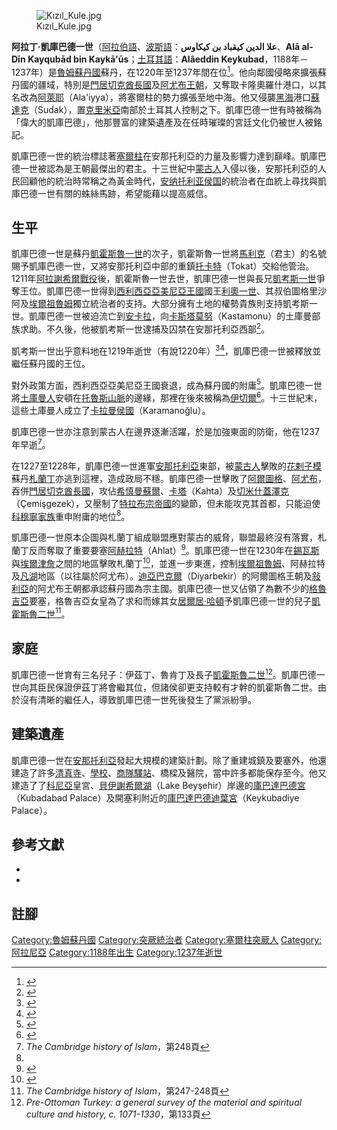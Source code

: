 {{Infobox Biography
| subject_name   = 凱庫巴德一世 
| image_name     = [[File:Kayqubad.jpg|260px]]
| image_size     = 
| image_caption  = 
| date_of_birth  = 1188年
| place_of_birth = [[魯姆蘇丹國|魯姆蘇丹國]]
| date_of_death  = 1237年
| place_of_death = [[魯姆蘇丹國|魯姆蘇丹國]] 
| occupation     = 魯姆蘇丹國蘇丹
}}

[[File:Kızıl_Kule.jpg|thumb]]

'''阿拉丁·凱庫巴德一世'''（[[阿拉伯語|阿拉伯語]]、[[波斯語|波斯語]]：'''علا الدين كيقباد بن كيكاوس'''、'''Alā al-Dīn Kayqubād bin Kaykā'ūs'''；[[土耳其語|土耳其語]]：'''Alâeddin Keykubad'''，1188年－1237年）是[[魯姆蘇丹國|魯姆蘇丹國]]蘇丹，在1220年至1237年間在位<ref>{{cite book | language = en | author = E. J. van Donzel | title = ''Islamic desk reference'' | url = http://books.google.com.hk/books?id=zHxsWspxGIIC&pg=PA200#v=onepage&q=&f=false | date = 1994年 | publisher = BRILL | isbn = 9004097384 | pages = 第200頁 | access-date = 2009-09-05 | archive-date = 2012-03-07 | archive-url = https://web.archive.org/web/20120307024629/http://books.google.com.hk/books?id=zHxsWspxGIIC&pg=PA200#v=onepage&q=&f=false | dead-url = no }}</ref>。他向鄰國侵略來擴張蘇丹國的疆域，特別是[[門居切克|門居切克酋長國]]及[[阿尤布王朝|阿尤布王朝]]，又奪取卡隆奧羅什港口，以其名改為[[阿萊耶|阿萊耶]]（Ala'iyya），將塞爾柱的勢力擴張至地中海。他又侵襲[[黑海|黑海]]港口[[蘇達克|蘇達克]]（Sudak），置[[克里米亞|克里米亞]]南部於土耳其人控制之下。凱庫巴德一世有時被稱為「偉大的凱庫巴德」，他那豐富的建築遺產及在任時璀璨的宮廷文化仍被世人被銘記。

凱庫巴德一世的統治標誌著[[塞爾柱王朝|塞爾柱]]在安那托利亞的力量及影響力達到巔峰。凱庫巴德一世被認為是王朝最傑出的君主。十三世紀中[[蒙古帝國|蒙古人]]入侵以後，安那托利亞的人民回顧他的統治時常稱之為黃金時代，[[安纳托利亚侯国|安纳托利亚侯国]]的統治者在血統上尋找與凱庫巴德一世有關的蛛絲馬跡，希望能藉以提高威信。

== 生平 ==

凱庫巴德一世是蘇丹[[凱霍斯魯一世|凱霍斯魯一世]]的次子，凱霍斯魯一世將[[馬利克|馬利克]]（君主）的名號賜予凱庫巴德一世，又將安那托利亞中部的重鎮[[托卡特|托卡特]]（Tokat）交給他管治。1211年[[安條克曲流戰役|阿拉謝希爾戰役]]後，凱霍斯魯一世去世，凱庫巴德一世與長兄[[凱考斯一世|凱考斯一世]]爭奪王位。凱庫巴德一世得到[[西利西亞亞美尼亞王國|西利西亞亞美尼亞王國]]國王[[利奧一世_(亞美尼亞國王)|利奧一世]]、其叔伯圖格里沙阿及[[埃爾祖魯姆|埃爾祖魯姆]]獨立統治者的支持。大部分擁有土地的權勢貴族則支持凱考斯一世。凱庫巴德一世被迫流亡到[[安卡拉|安卡拉]]，向[[卡斯塔莫努|卡斯塔莫努]]（Kastamonu）的土庫曼部族求助。不久後，他被凱考斯一世逮捕及囚禁在安那托利亞西部<ref>{{cite book | language = en | author = Rashīd al-Dīn Ṭabīb、Wheeler McIntosh Thackston | title = ''Compendium of chronicles''  | date = 1999年  | publisher = Harvard University, Dept. of Near Eastern Languages and Civilizations | pages = 第271頁 }}</ref>。

凱考斯一世出乎意料地在1219年逝世（有說1220年）<ref>{{cite book | language = en | author = Franklin Lewis  | title = ''Rumi: past and present, east and west : the life, teaching and poetry of Jalâl al-Din Rumi'' | date = 2000年  | publisher = Oneworld | pages = 第79頁 }}</ref><ref>{{cite book | language = en | author = Claude Cahen | title = ''Pre-Ottoman Turkey: a general survey of the material and spiritual culture and history, c. 1071-1330'' | date = 1968年 | publisher = Sidgwick & Jackson | pages = 第124頁 }}</ref>，凱庫巴德一世被釋放並繼任蘇丹國的王位。

對外政策方面，西利西亞亞美尼亞王國衰退，成為蘇丹國的附庸<ref>{{cite book | language = en | author = Huberta von Voss | title = ''Portraits of hope: Armenians in the contemporary world'' | date = 2007年 | publisher = Berghahn Books  | isbn = 1845452577 | pages = 第315頁 }}</ref>。凱庫巴德一世將[[土庫曼人|土庫曼人]]安頓在[[托魯斯山脈|托魯斯山脈]]的邊緣，那裡在後來被稱為[[梅爾辛省|伊切爾]]<ref name="Cambridge p247">{{cite book | language = en | author = Peter Malcolm Holt、Ann K. S. Lambton、Bernard Lewis | title = ''The Cambridge history of Islam'' | url = http://books.google.com.hk/books?id=j15MBH-FIwkC&pg=PA247#v=onepage&q=&f=false | series = 第1冊 | date = 1977年 | publisher = Cambridge University Press | isbn = 0521291356 | pages = 第247頁 | access-date = 2009-09-06 | archive-date = 2012-03-07 | archive-url = https://web.archive.org/web/20120307031319/http://books.google.com.hk/books?id=j15MBH-FIwkC&pg=PA247#v=onepage&q=&f=false | dead-url = no }}</ref>。十三世紀末，這些土庫曼人成立了[[卡拉曼侯國|卡拉曼侯國]]（Karamanoğlu）。

凱庫巴德一世亦注意到蒙古人在邊界逐漸活躍，於是加強東面的防衛，他在1237年早逝<ref>''The Cambridge history of Islam''，第248頁</ref>。

在1227至1228年，凱庫巴德一世進軍[[安那托利亞|安那托利亞]]東部，被[[蒙古帝國|蒙古人]]擊敗的[[花剌子模王朝|花剌子模]]蘇丹[[札蘭丁|札蘭丁]]亦逃到這裡，造成政局不穩。凱庫巴德一世擊敗了[[阿爾圖格王朝|阿爾圖格]]、[[阿尤布王朝|阿尤布]]，吞併[[門居切克|門居切克酋長國]]，攻佔[[阿德亞曼|希慎曼蘇爾]]、[[卡塔|卡塔]]（Kahta）及[[切米什蓋澤克|切米什蓋澤克]]（Çemişgezek），又壓制了[[特拉布宗帝國|特拉布宗帝國]]的變節，但未能攻克其首都，只能迫使[[科穆寧王朝|科穆寧家族]]重申附庸的地位<ref name="Cambridge p247" />。

凱庫巴德一世原本企圖與札蘭丁組成聯盟應對蒙古的威脅，聯盟最終沒有落實，札蘭丁反而奪取了重要要塞[[阿赫拉特|阿赫拉特]]（Ahlat）<ref>{{cite book | language = en | author = Tom Shanley | title = ''Dominion: Dawn of the Mongol Empire'' | url = http://books.google.com.hk/books?id=ORTIwqP3knMC&pg=PA233#v=onepage&q=&f=false | publisher = Tom Shanley | isbn = 0615259294 | pages = 第233頁 | access-date = 2009-09-06 | archive-date = 2012-03-07 | archive-url = https://web.archive.org/web/20120307024841/http://books.google.com.hk/books?id=ORTIwqP3knMC&pg=PA233#v=onepage&q=&f=false | dead-url = no }}</ref>。凱庫巴德一世在1230年在[[錫瓦斯|錫瓦斯]]與[[埃爾津詹|埃爾津詹]]之間的地區擊敗札蘭丁<ref>{{cite book | language = en | author =  | series = 第28冊 | title = ''The New Encyclopaedia Britannica'' | url = https://archive.org/details/newencyclopaedia06ency | date = 1994年 | publisher = Encyclopaedia Britannica | isbn = 085229591X | pages = 第944頁 }}</ref>，並進一步東進，控制[[埃爾祖魯姆|埃爾祖魯姆]]、阿赫拉特及[[凡湖|凡湖]]地區（以往屬於阿尤布）。[[迪亞巴克爾|迪亞巴克爾]]（Diyarbekir）的阿爾圖格王朝及[[敍利亞|敍利亞]]的阿尤布王朝都承認蘇丹國為宗主國。凱庫巴德一世又佔領了為數不少的[[格魯吉亞|格魯吉亞]]要塞，格魯吉亞女皇為了求和而嫁其女[[居爾居·哈頓|居爾居·哈頓]]予凱庫巴德一世的兒子[[凱霍斯魯二世|凱霍斯魯二世]]<ref>''The Cambridge history of Islam''，第247-248頁</ref>。

== 家庭 ==

凱庫巴德一世育有三名兒子：伊茲丁、魯肯丁及長子[[凱霍斯魯二世|凱霍斯魯二世]]<ref>''Pre-Ottoman Turkey: a general survey of the material and spiritual culture and history, c. 1071-1330''，第133頁</ref>。凱庫巴德一世向其臣民保證伊茲丁將會繼其位，但諸侯卻更支持較有才幹的凱霍斯魯二世。由於沒有清晰的繼任人，導致凱庫巴德一世死後發生了黨派紛爭。

== 建築遺產 ==

凱庫巴德一世在[[安那托利亞|安那托利亞]]發起大規模的建築計劃。除了重建城鎮及要塞外，他還建造了許多[[清真寺|清真寺]]、[[伊斯蘭學校|學校]]、[[商隊驛站|商隊驛站]]、橋樑及醫院，當中許多都能保存至今。他又建造了了[[科尼亞|科尼亞]]皇宮、[[貝伊謝希爾湖|貝伊謝希爾湖]]（Lake Beyşehir）岸邊的[[庫巴達巴德宮|庫巴達巴德宮]]（Kubadabad Palace）及開塞利附近的[[庫巴達巴德迪葉宮|庫巴達巴德迪葉宮]]（Keykubadiye Palace）。

== 參考文獻 ==
* {{cite book | language = en | author = Peter Malcolm Holt、Ann K. S. Lambton、Bernard Lewis | title = ''The Cambridge history of Islam'' | series = 第1冊 | date = 1977年  | publisher = Cambridge University Press  | isbn = 0521291356}}
* {{cite book | language = en | author = Claude Cahen | title = ''Pre-Ottoman Turkey: a general survey of the material and spiritual culture and history, c. 1071-1330'' | date = 1968年 | publisher = Sidgwick & Jackson }}

== 註腳 ==
<div class="references-small">
<references />
</div>

{{start box}}
{{succession box|title=[[魯姆蘇丹國|魯姆蘇丹國]]蘇丹|before=[[凱考斯一世|凱考斯一世]]|after=[[凱霍斯魯二世|凱霍斯魯二世]]|years=1220年–1237年}}
{{end box}}

{{塞爾柱王朝}}
[[Category:魯姆蘇丹國|Category:魯姆蘇丹國]]
[[Category:突厥統治者|Category:突厥統治者]]
[[Category:塞爾柱突厥人|Category:塞爾柱突厥人]]
[[Category:阿拉尼亞|Category:阿拉尼亞]]
[[Category:1188年出生|Category:1188年出生]]
[[Category:1237年逝世|Category:1237年逝世]]